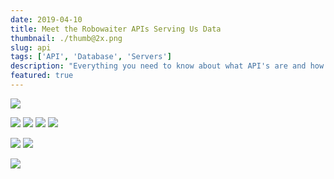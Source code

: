 ```yaml
---
date: 2019-04-10
title: Meet the Robowaiter APIs Serving Us Data
thumbnail: ./thumb@2x.png
slug: api
tags: ['API', 'Database', 'Servers']
description: "Everything you need to know about what API's are and how they work"
featured: true
---
```


![](./API_0.png)

![](./API_1.png)
![](./API_2.png)
![](./API_3.png)
![](./API_4.png)

![](./API_5.png)
![](./API_6.png)


![](./API_7.png)




